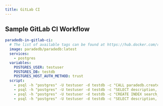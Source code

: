 ```yaml
---
title: GitLab CI
---
```


## Sample GitLab CI Workflow

```yaml
paradedb-in-gitlab-ci:
  # The list of available tags can be found at https://hub.docker.com/r/paradedb/paradedb/tags
  image: paradedb/paradedb:latest
  services:
    - postgres
  variables:
    POSTGRES_USER: testuser
    POSTGRES_DB: testdb
    POSTGRES_HOST_AUTH_METHOD: trust
  script:
    - psql -h "postgres" -U testuser -d testdb -c "CALL paradedb.create_bm25_test_table(schema_name => 'public', table_name => 'mock_items');"
    - psql -h "postgres" -U testuser -d testdb -c "SELECT description, rating, category FROM mock_items LIMIT 3;"
    - psql -h "postgres" -U testuser -d testdb -c "CREATE INDEX search_idx ON mock_items USING bm25 (id, description, category, rating, in_stock, created_at, metadata, weight_range) WITH (key_field='id');"
    - psql -h "postgres" -U testuser -d testdb -c "SELECT description, rating, category FROM mock_items WHERE description @@@ 'shoes' OR category @@@ 'footwear' AND rating @@@ '>2' ORDER BY description LIMIT 5;"
```
